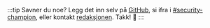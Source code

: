:::tip Savner du noe?
Legg det inn selv på [GitHub](https://github.com/navikt/security-playbook), si ifra i [#security-champion](https://nav-it.slack.com/archives/CN8N938K1), eller kontakt [redaksjonen](https://teamkatalog.nais.adeo.no/team/b5915f11-0740-4a2e-b767-6ac5c407e9c7). Takk! 💖
:::

